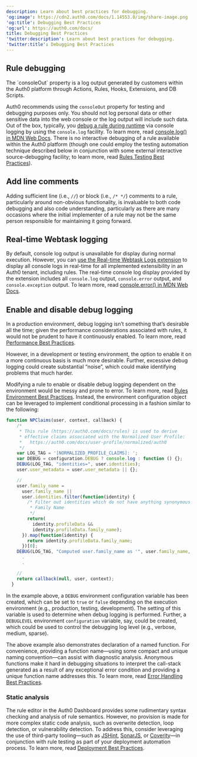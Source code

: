 ```yaml
---
description: Learn about best practices for debugging.
'og:image': https://cdn2.auth0.com/docs/1.14553.0/img/share-image.png
'og:title': Debugging Best Practices
'og:url': https://auth0.com/docs/
title: Debugging Best Practices
'twitter:description': Learn about best practices for debugging.
'twitter:title': Debugging Best Practices
---
```

## Rule debugging

<Warning>
The `consoleOut` property is a log output generated by customers within the Auth0 platform through Actions, Rules, Hooks, Extensions, and DB Scripts. 

Auth0 recommends using the `consoleOut` property for testing and debugging purposes only. You should not log personal data or other sensitive data into the web console or the log output will include such data.
</Warning>
Out of the box, typically, you [debug a rule during runtime](/docs/customize/rules/debug-rules) via console logging by using the `console.log` facility. To learn more, read [console.log() in MDN Web Docs](https://developer.mozilla.org/en-US/docs/Web/API/Console/log). There is no interactive debugging of a rule available within the Auth0 platform (though one could employ the testing automation technique described below in conjunction with some external interactive source-debugging facility; to learn more, read [Rules Testing Best Practices](/docs/rules-best-practices/rules-testing-best-practices)).

## Add line comments

Adding sufficient line (i.e., `//`) or block (i.e., `/* */`) comments to a rule, particularly around non-obvious functionality, is invaluable to both code debugging and also code understanding, particularly as there are many occasions where the initial implementer of a rule may not be the same person responsible for maintaining it going forward.

## Real-time Webtask logging

By default, console log output is unavailable for display during normal execution. However, you can [use the Real-time Webtask Logs extension](/docs/customize/extensions/real-time-webtask-logs) to display all console logs in real-time for all implemented extensibility in an Auth0 tenant, including rules. The real-time console log display provided by the extension includes all `console.log` output, `console.error` output, and `console.exception` output. To learn more, read [console.error() in MDN Web Docs](https://developer.mozilla.org/en-US/docs/Web/API/Console/error).

## Enable and disable debug logging

In a production environment, debug logging isn’t something that’s desirable all the time; given the performance considerations associated with rules, it would not be prudent to have it continuously enabled. To learn more, read [Performance Best Practices](/docs/troubleshoot/performance-best-practices).

However, in a development or testing environment, the option to enable it on a more continuous basis is much more desirable. Further, excessive debug logging could create substantial “noise”, which could make identifying problems that much harder.

Modifying a rule to enable or disable debug logging dependent on the environment would be messy and prone to error. To learn more, read [Rules Environment Best Practices](/docs/rules-best-practices/rules-environment-best-practices). Instead, the environment configuration object can be leveraged to implement conditional processing in a fashion similar to the following:

```js lines expandable
function NPClaims(user, context, callback) {
    /*
     * This rule (https://auth0.com/docs/rules) is used to derive
     * effective claims associated with the Normalized User Profile:
     *   https://auth0.com/docs/user-profile/normalized/auth0
     */
    var LOG_TAG = '[NORMALIZED_PROFILE_CLAIMS]: ';
    var DEBUG = configuration.DEBUG ? console.log : function () {};
    DEBUG(LOG_TAG, "identities=", user.identities);
    user.user_metadata = user.user_metadata || {};

    //
    user.family_name =
      user.family_name ||
      user.identities.filter(function(identity) {
        /* Filter out identities which do not have anything synonymous with
         * Family Name
         */
        return(
          identity.profileData &&
          identity.profileData.family_name);
      }).map(function(identity) {
        return identity.profileData.family_name;
      })[0];
    DEBUG(LOG_TAG, "Computed user.family_name as '", user.family_name, "'");
      .
      .

    //
    return callback(null, user, context);
  }
```

In the example above, a `DEBUG` environment configuration variable has been created, which can be set to `true` or `false` depending on the execution environment (e.g., production, testing, development). The setting of this variable is used to determine when debug logging is performed. Further, a `DEBUGLEVEL` environment `configuration` variable, say, could be created, which could be used to control the debugging log level (e.g., verbose, medium, sparse).

The above example also demonstrates declaration of a named function. For convenience, providing a function name—using some compact and unique naming convention—can assist with diagnostic analysis. Anonymous functions make it hard in debugging situations to interpret the call-stack generated as a result of any exceptional error condition and providing a unique function name addresses this. To learn more, read [Error Handling Best Practices](/docs/troubleshoot/error-handling-best-practices).

### Static analysis

The rule editor in the <Tooltip tip="Auth0 Dashboard-Auth0's main product to configure your services." cta="View Glossary" href="/docs/glossary?term=Auth0+Dashboard">Auth0 Dashboard</Tooltip> provides some rudimentary syntax checking and analysis of rule semantics. However, no provision is made for more complex static code analysis, such as overwrite detection, loop detection, or vulnerability detection. To address this, consider leveraging the use of third-party tooling—such as [JSHint](https://jshint.com/about/), [SonarJS](https://www.sonarsource.com/products/codeanalyzers/sonarjs.html), or [Coverity](https://www.synopsys.com/software-integrity/security-testing/static-analysis-sast.html)—in conjunction with rule testing as part of your deployment automation process. To learn more, read [Deployment Best Practices](/docs/deploy-monitor/deployment-best-practices).
